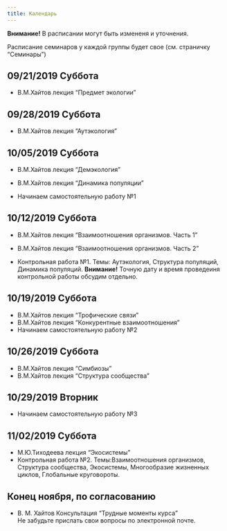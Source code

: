 ```yaml
---
title: Календарь
---
```


**Внимание!** В расписании могут быть измененя и уточнения.

Расписание семинаров у каждой группы будет свое (см. страничку "Семинары")


## 09/21/2019	Суббота
- В.М.Хайтов лекция "Предмет экологии"

## 09/28/2019	Суббота
- В.М.Хайтов лекция "Аутэкология"

## 10/05/2019	Суббота
- В.М.Хайтов лекция "Демэкология"
- В.М.Хайтов лекция "Динамика популяции"

- Начинаем самостоятельную работу №1

## 10/12/2019	Суббота
- В.М.Хайтов лекция "Взаимоотношения организмов. Часть 1"
- В.М.Хайтов лекция "Взаимоотношения организмов. Часть 2"

- Контрольная работа №1. Темы: Аутэкология, Структура популяций, Динамика популяций.
**Внимание!** Точную дату и время проведеиня контрольной работы обсудим отдельно.

## 10/19/2019	Суббота
- В.М.Хайтов лекция "Трофические связи"
- В.М.Хайтов лекция "Конкурентные взаимоотношения"
- Начинаем самостоятельную работу №2

## 10/26/2019	Суббота
- В.М.Хайтов лекция "Симбиозы"
- В.М.Хайтов лекция "Структура сообщества"

## 10/29/2019	Вторник

- Начинаем самостоятельную работу №3



## 11/02/2019	Суббота
- М.Ю.Тиходеева лекция "Экосистемы"
- Контрольная работа №2. Темы:Взаимоотношения организмов, Структура сообщества, Экосистемы, Многообразие жизненных циклов, Глобальные круговороты.


## Конец ноября, по согласованию 	
- В. М. Хайтов Консультация "Трудные моменты курса"	 
Не забудьте прислать свои вопросы по электронной почте.



